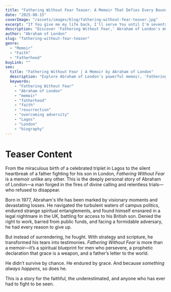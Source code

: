 ```yaml
---
title: "Fathering Without Fear Teaser: A Memoir That Defies Every Boundary"
date: "2025-08-15"
coverImage: "/assets/images/blog/fathering-without-fear-teaser.jpg"
excerpt: "If You give me my life back, I'll serve You until I'm seventy-five. This was the desperate prayer of an eight-year-old boy who died and miraculously came back. But some promises demand a price far greater than one can imagine."
description: "Discover 'Fathering Without Fear,' Abraham of London's memoir of resurrection, unyielding purpose, and fathering against all odds."
author: "Abraham of London"
slug: "fathering-without-fear-teaser"
genre:
  - "Memoir"
  - "Faith"
  - "Fatherhood"
buyLink: ""
seo:
  title: "Fathering Without Fear | A Memoir by Abraham of London"
  description: "Explore Abraham of London's powerful memoir, 'Fathering Without Fear,' a story of relentless resurrection, unyielding purpose, and fathering against all odds."
  keywords:
    - "Fathering Without Fear"
    - "Abraham of London"
    - "memoir"
    - "fatherhood"
    - "faith"
    - "resurrection"
    - "overcoming adversity"
    - "Lagos"
    - "London"
    - "biography"
---
```


# Teaser Content

From the miraculous birth of a celebrated triplet in Lagos to the silent heartbreak of a father fighting for his son in London, *Fathering Without Fear* is a memoir unlike any other. This is the deeply personal story of Abraham of London—a man forged in the fires of divine calling and relentless trials—who refused to disappear.

Born in 1977, Abraham's life has been marked by visionary moments and devastating losses. He navigated the turbulent waters of campus politics, endured strange spiritual entanglements, and found himself ensnared in a legal nightmare in the UK, battling for access to his British son. Denied the right to work, barred from public funds, and facing a formidable adversary, he had every reason to give up.

But instead of surrendering, he fought. With strategy and scripture, he transformed his tears into testimonies. *Fathering Without Fear* is more than a memoir—it’s a spiritual blueprint for men who persevere, a prophetic declaration that grace is a weapon, and a father’s letter to the world.

He didn’t survive by chance. He endured by grace. And because *something always happens*, so does he.

This is a story for the faithful, the underestimated, and anyone who has ever had to fight to be seen.